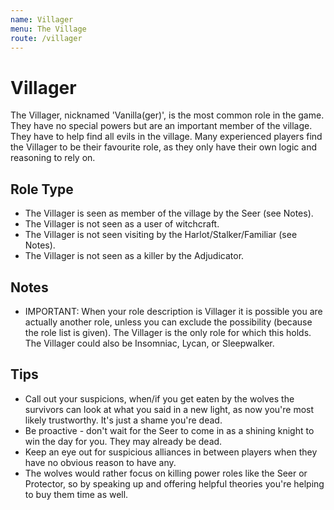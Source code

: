 ```yaml
---
name: Villager
menu: The Village
route: /villager
---
```


# Villager

The Villager, nicknamed 'Vanilla(ger)', is the most common role in the game. They have no special powers but are an important member of the village. They have to help find all evils in the village. Many experienced players find the Villager to be their favourite role, as they only have their own logic and reasoning to rely on.

## Role Type

- The Villager is seen as member of the village by the Seer (see Notes).
- The Villager is not seen as a user of witchcraft.
- The Villager is not seen visiting by the Harlot/Stalker/Familiar (see Notes).
- The Villager is not seen as a killer by the Adjudicator.

## Notes

- IMPORTANT: When your role description is Villager it is possible you are actually another role, unless you can exclude the possibility (because the role list is given). The Villager is the only role for which this holds. The Villager could also be Insomniac, Lycan, or Sleepwalker.

## Tips

- Call out your suspicions, when/if you get eaten by the wolves the survivors can look at what you said in a new light, as now you're most likely trustworthy. It's just a shame you're dead.
- Be proactive - don't wait for the Seer to come in as a shining knight to win the day for you. They may already be dead.
- Keep an eye out for suspicious alliances in between players when they have no obvious reason to have any.
- The wolves would rather focus on killing power roles like the Seer or Protector, so by speaking up and offering helpful theories you're helping to buy them time as well.
